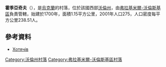 {{coord|50|49|52|N|24|9|25|E|scale:30000|display=title}}

'''霍季亞奇夫'''（{{lang-uk|Хотячів}}），是[[烏克蘭|烏克蘭]]的村落，位於該國西部[[沃倫州|沃倫州]]，由[[弗拉基米爾-沃倫斯基區|弗拉基米爾-沃倫斯基區]]負責管轄，始建於1700年，面積1.15平方公里，2001年人口275，人口密度每平方公里238.51人。

==參考資料==
* [http://w1.c1.rada.gov.ua/pls/z7503/A005?rdat1=10.11.2015&rf7571=4755 Хотячів]

[[Category:沃倫州村落|Category:沃倫州村落]]
[[Category:弗拉基米爾-沃倫斯基區村落|Category:弗拉基米爾-沃倫斯基區村落]]


{{Volyn-geo-stub}}